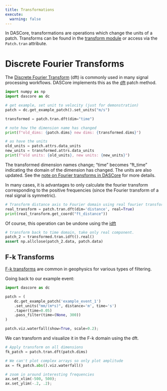 ```yaml
---
title: Transformations
execute:
  warning: false
---
```


In DASCore, transformations are operations which change the units of a patch. Transforms can be found in the [transform module](`dascore.transform`) or access via the `Patch.tran` attribute.

# Discrete Fourier Transforms

 The [Discrete Fourier Transform](https://en.wikipedia.org/wiki/Discrete_Fourier_transform) (dft) is commonly used in many signal processing workflows. DASCore implements this as the [dft](`dascore.transform.fourier.dft`) patch method.

```python
import numpy as np
import dascore as dc

# get example, set unit to velocity (just for demonstration)
patch = dc.get_example_patch().set_units("m/s")

transformed = patch.tran.dft(dim="time")

# note how the dimension name has changed
print(f"old_dims: {patch.dims} new dims: {transformed.dims}")

# as have the units
old_units = patch.attrs.data_units
new_units = transformed.attrs.data_units
print(f"old units: {old_units}, new units: {new_units}")
```

:::{.callout-note}
The transformed dimension names change; "time" becomes "ft_time" indicating the domain of the dimension has changed. The units are also updated. See the [note on Fourier transforms in DASCore](../notes/dft_notes.qmd) for more details.
:::

In many cases, it is advantages to only calculate the fourier transform corresponding to the positive frequencies (since the Fourier transform of a real signal is symmetric).

```python
# Transform distance axis to Fourier domain using real fourier transform
real_transform = patch.tran.dft(dim='distance', real=True)
print(real_transform.get_coord("ft_distance"))
```

Of course, this operation can be undone using the [idft](`dascore.transform.fourier.idft`)

```python
# transform back to time domain, take only real component.
patch_2 = transformed.tran.idft().real()
assert np.allclose(patch_2.data, patch.data)
```

## F-k Transforms

[F-k transforms](https://wiki.seg.org/wiki/F-k_filtering) are common in geophysics for various types of filtering.

Going back to our example event:

```python
import dascore as dc

patch = (
    dc.get_example_patch('example_event_1')
    .set_units("mm/(m*s)", distance='m', time='s')
    .taper(time=0.05)
    .pass_filter(time=(None, 300))
)

patch.viz.waterfall(show=True, scale=0.2);
```

We can transform and visualize it in the F-k domain using the dft.

```python
# Apply transform on all dimensions
fk_patch = patch.tran.dft(patch.dims)

# We can't plot complex arrays so only plot amplitude
ax = fk_patch.abs().viz.waterfall()

# zoom in around interesting frequencies
ax.set_xlim(-500, 500);
ax.set_ylim(-.2, .2);
```
